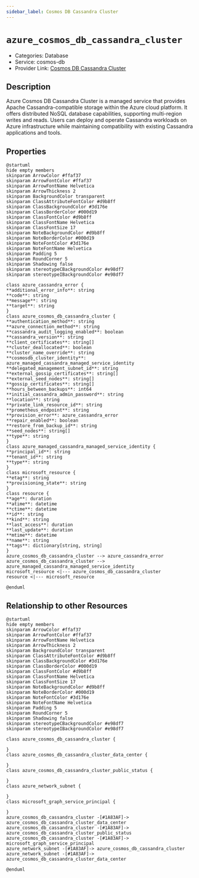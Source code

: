 ```yaml
---
sidebar_label: Cosmos DB Cassandra Cluster
---
```


# `azure_cosmos_db_cassandra_cluster`

- Categories: Database
- Service: cosmos-db
- Provider Link: [Cosmos DB Cassandra Cluster](https://learn.microsoft.com/en-us/azure/cosmos-db/cassandra/)

## Description
Azure Cosmos DB Cassandra Cluster is a managed service that provides Apache Cassandra-compatible storage within the Azure cloud platform. It offers distributed NoSQL database capabilities, supporting multi-region writes and reads. Users can deploy and operate Cassandra workloads on Azure infrastructure while maintaining compatibility with existing Cassandra applications and tools.

## Properties
<ZoomPanPinch>

```kroki imgType="plantuml" imgAlt="Diagram of Cosmos DB Cassandra Cluster data model"
@startuml
hide empty members
skinparam ArrowColor #ffaf37
skinparam ArrowFontColor #ffaf37
skinparam ArrowFontName Helvetica
skinparam ArrowThickness 2
skinparam BackgroundColor transparent
skinparam ClassAttributeFontColor #d9b8ff
skinparam ClassBackgroundColor #3d176e
skinparam ClassBorderColor #000d19
skinparam ClassFontColor #d9b8ff
skinparam ClassFontName Helvetica
skinparam ClassFontSize 17
skinparam NoteBackgroundColor #d9b8ff
skinparam NoteBorderColor #000d19
skinparam NoteFontColor #3d176e
skinparam NoteFontName Helvetica
skinparam Padding 5
skinparam RoundCorner 5
skinparam Shadowing false
skinparam stereotypeCBackgroundColor #e98df7
skinparam stereotypeIBackgroundColor #e98df7

class azure_cassandra_error {
**additional_error_info**: string
**code**: string
**message**: string
**target**: string
}
class azure_cosmos_db_cassandra_cluster {
**authentication_method**: string
**azure_connection_method**: string
**cassandra_audit_logging_enabled**: boolean
**cassandra_version**: string
**client_certificates**: string[]
**cluster_deallocated**: boolean
**cluster_name_override**: string
**cosmosdb_cluster_identity**: azure_managed_cassandra_managed_service_identity
**delegated_management_subnet_id**: string
**external_gossip_certificates**: string[]
**external_seed_nodes**: string[]
**gossip_certificates**: string[]
**hours_between_backups**: int64
**initial_cassandra_admin_password**: string
**location**: string
**private_link_resource_id**: string
**prometheus_endpoint**: string
**provision_error**: azure_cassandra_error
**repair_enabled**: boolean
**restore_from_backup_id**: string
**seed_nodes**: string[]
**type**: string
}
class azure_managed_cassandra_managed_service_identity {
**principal_id**: string
**tenant_id**: string
**type**: string
}
class microsoft_resource {
**etag**: string
**provisioning_state**: string
}
class resource {
**age**: duration
**atime**: datetime
**ctime**: datetime
**id**: string
**kind**: string
**last_access**: duration
**last_update**: duration
**mtime**: datetime
**name**: string
**tags**: dictionary[string, string]
}
azure_cosmos_db_cassandra_cluster --> azure_cassandra_error
azure_cosmos_db_cassandra_cluster --> azure_managed_cassandra_managed_service_identity
microsoft_resource <|--- azure_cosmos_db_cassandra_cluster
resource <|--- microsoft_resource

@enduml
```

</ZoomPanPinch>


## Relationship to other Resources
<ZoomPanPinch>

```kroki imgType="plantuml" imgAlt="Diagram of Cosmos DB Cassandra Cluster resource relationships"
@startuml
hide empty members
skinparam ArrowColor #ffaf37
skinparam ArrowFontColor #ffaf37
skinparam ArrowFontName Helvetica
skinparam ArrowThickness 2
skinparam BackgroundColor transparent
skinparam ClassAttributeFontColor #d9b8ff
skinparam ClassBackgroundColor #3d176e
skinparam ClassBorderColor #000d19
skinparam ClassFontColor #d9b8ff
skinparam ClassFontName Helvetica
skinparam ClassFontSize 17
skinparam NoteBackgroundColor #d9b8ff
skinparam NoteBorderColor #000d19
skinparam NoteFontColor #3d176e
skinparam NoteFontName Helvetica
skinparam Padding 5
skinparam RoundCorner 5
skinparam Shadowing false
skinparam stereotypeCBackgroundColor #e98df7
skinparam stereotypeIBackgroundColor #e98df7

class azure_cosmos_db_cassandra_cluster {

}
class azure_cosmos_db_cassandra_cluster_data_center {

}
class azure_cosmos_db_cassandra_cluster_public_status {

}
class azure_network_subnet {

}
class microsoft_graph_service_principal {

}
azure_cosmos_db_cassandra_cluster -[#1A83AF]-> azure_cosmos_db_cassandra_cluster_data_center
azure_cosmos_db_cassandra_cluster -[#1A83AF]-> azure_cosmos_db_cassandra_cluster_public_status
azure_cosmos_db_cassandra_cluster -[#1A83AF]-> microsoft_graph_service_principal
azure_network_subnet -[#1A83AF]-> azure_cosmos_db_cassandra_cluster
azure_network_subnet -[#1A83AF]-> azure_cosmos_db_cassandra_cluster_data_center

@enduml
```

</ZoomPanPinch>




